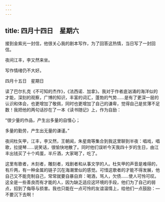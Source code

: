 ```yaml
---
---
---
```

title: 四月十四日　星期六
---




接到金紫光一封信，他很关心我的剧本写作，为了回答这热情，当日写了一封回信。

夜间江丰，李又然来坐。

写作情绪仍不大好。





四月十五日　星期日


读了巴尔扎克《不可知的杰作》，《法西诺．加拿》。我对于作者底汹涌的海洋似的才能，深刻的观察，广博的知识，丰富的词汇，蓬勃的气势……是有了更深一层的认识和体会，也更增加了敬佩，同时也更增加了自己的谦卑，觉得自己是贫薄不足数！我把他的两句话抄在了一本《读书随记》上，作为自励：

“很少量的作品，产生出多量的自慢心；

多量的勤劳，产生出无量的谦谨。”

夜间杜矢甲，江丰，李又然，王朝闻，朱星南等集合到我这里聊到半夜：唱戏，唱歌，拉提琴……说笑话，很愉快地散了。同时他们误听今天我四十岁的生日，由江丰出钱买了十个鸡蛋，半斤酒，大家喝了，吃了。

这里有歌者，木刻者，雕刻者，戏剧者和从事文学的人。杜矢甲的声音是难得的，有斤两，有一种金属的链子沉在海潮里似的感觉。可惜这歌者的才能不得发展，他自己又不能克制自己，常常就要自暴自弃：喝酒，骂人，欠债……使人可怜可叹。这全是一些善良而有才能的人，因为缺乏适应这环境的手段，他们为了自己的弱点，招到了侮辱与损害。我也只能在一点可怜的友谊温情上，给他们一点鼓励：―不要沉下去啊！